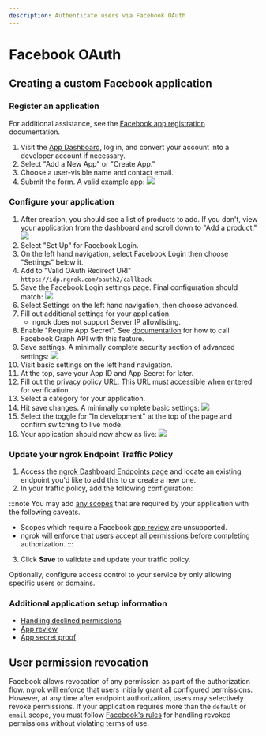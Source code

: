 ```yaml
---
description: Authenticate users via Facebook OAuth
---
```



# Facebook OAuth

## Creating a custom Facebook application

### Register an application

For additional assistance, see the [Facebook app registration](https://developers.facebook.com/docs/apps#register) documentation.

1.  Visit the [App Dashboard](https://developers.facebook.com/apps/), log in, and convert your account into a developer account if necessary.
2.  Select "Add a New App" or "Create App."
3.  Choose a user-visible name and contact email.
4.  Submit the form. A valid example app: ![](/img/howto/oauth/1-facebook-register.png)

### Configure your application

1.  After creation, you should see a list of products to add. If you don't, view your application from the dashboard and scroll down to "Add a product." ![](/img/howto/oauth/2-facebook-add_product.png)
2.  Select "Set Up" for Facebook Login.
3.  On the left hand navigation, select Facebook Login then choose "Settings" below it.
4.  Add to "Valid OAuth Redirect URI" `https://idp.ngrok.com/oauth2/callback`
5.  Save the Facebook Login settings page. Final configuration should match: ![](/img/howto/oauth/3-facebook-login_settings.png)
6.  Select Settings on the left hand navigation, then choose advanced.
7.  Fill out additional settings for your application.
    - ngrok does not support Server IP allowlisting.
8.  Enable "Require App Secret". See [documentation](https://developers.facebook.com/docs/facebook-login/security/#appsecret) for how to call Facebook Graph API with this feature.
9.  Save settings. A minimally complete security section of advanced settings: ![](/img/howto/oauth/4-facebook-security.png)
10. Visit basic settings on the left hand navigation.
11. At the top, save your App ID and App Secret for later.
12. Fill out the privacy policy URL. This URL must accessible when entered for verification.
13. Select a category for your application.
14. Hit save changes. A minimally complete basic settings: ![](/img/howto/oauth/5-facebook-basic_settings.png)
15. Select the toggle for "In development" at the top of the page and confirm switching to live mode.
16. Your application should now show as live: ![](/img/howto/oauth/6-facebook-live.png)

### Update your ngrok Endpoint Traffic Policy

1. Access the [ngrok Dashboard Endpoints page](https://dashboard.ngrok.com/endpoints?sortBy=createdAt&orderBy=desc) and locate an existing endpoint you'd like to add this to or create a new one.
2. In your traffic policy, add the following configuration:

<Facebook />

:::note
You may add [any scopes](https://developers.facebook.com/docs/apps/review/login-permissions) that are required by your application with the following caveats.

- Scopes which require a Facebook [app review](https://developers.facebook.com/docs/apps/review/#app-review) are unsupported.
- ngrok will enforce that users [accept all permissions](https://developers.facebook.com/docs/facebook-login/handling-declined-permissions#reprompt) before completing authorization.
:::

3. Click **Save** to validate and update your traffic policy.

Optionally, configure access control to your service by only allowing specific users or domains.

<Email />

### Additional application setup information

- [Handling declined permissions](https://developers.facebook.com/docs/facebook-login/handling-declined-permissions)
- [App review](https://developers.facebook.com/docs/apps/review)
- [App secret proof](https://developers.facebook.com/docs/graph-api/securing-requests/#appsecret_proof)

## User permission revocation

Facebook allows revocation of any permission as part of the authorization flow. ngrok will enforce that users initially grant all configured permissions. However, at any time after endpoint authorization, users may selectively revoke permissions. If your application requires more than the `default` or `email` scope, you must follow [Facebook's rules](https://developers.facebook.com/docs/facebook-login/handling-declined-permissions#reprompt) for handling revoked permissions without violating terms of use.
